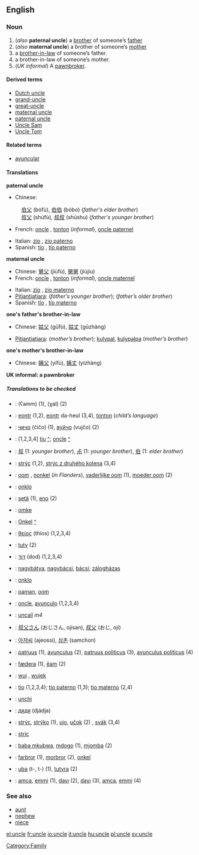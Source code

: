 ==English==
===Noun===
{{en-noun-reg}}

#(''also'' '''paternal uncle''') a [[brother]] of someone’s [[father]]
#(''also'' '''maternal uncle''') a brother of someone’s [[mother]]
#a [[brother-in-law]] of someone’s father.
#a brother-in-law of someone’s mother.
#(''UK informal'') A [[pawnbroker]].

<!--"aunt" is an antonym in if "mother" is taken to be the antonym of "father", but "nephew" and "niece" are antonyms if "sister" is taken to the antonym of "brother". Saying that "aunt" is an antonym is therefore misleading. Paul G - 2006-03-31
====Antonyms====
*[[aunt]]
-->

====Derived terms====
*[[Dutch uncle]]
*[[grand-uncle]]
*[[great-uncle]]
*[[maternal uncle]]
*[[paternal uncle]]
*[[Uncle Sam]]
*[[Uncle Tom]]

====Related terms====
*[[avuncular]]

====Translations====
'''paternal uncle'''
{{top}}
*Chinese:
: [[伯父]] (bófù), [[伯伯]] (bóbo) (''father's elder brother'')
: [[叔父]] (shúfù), [[叔叔]] (shúshu) (''father's younger brother'')
*French: [[oncle]] {{m}}, [[tonton]] {{m}} (''informal''), [[oncle paternel]] {{m}}
{{mid}}
*Italian: [[zio]] {{m}}, [[zio paterno]] {{m}}
*Spanish: [[tío]] {{m}}, [[tío paterno]] {{m}}
{{bottom}}

'''maternal uncle'''
{{top}}
*Chinese: [[舅父]] (jiùfù), [[舅舅]] (jiùjiu)
*French: [[oncle]] {{m}}, [[tonton]] {{m}} (''informal''), [[oncle maternel]] {{m}}
{{mid}}
*Italian: [[zio]] {{m}}, [[zio materno]] {{m}}
*[[Pitjantjatjara]]: {{Unicode|[[mama maḻatja]]}} (''father’s younger brother''); {{Unicode|[[mama puḻka]]}} (''father’s older brother'')
*Spanish: [[tío]] {{m}}, [[tío materno]] {{m}}
{{bottom}}

'''one's father's brother-in-law'''
{{top}}
*Chinese: [[姑父]] (gūfù), [[姑丈]] (gūzhàng)
{{mid}}
*[[Pitjantjatjara]]: {{Unicode|[[kamuṟu]]}} (''mother’s brother''); [[kulypal]], [[kulypalpa]] (''mother’s brother'')
{{bottom}}

'''one's mother's brother-in-law'''
{{top}}
*Chinese: [[姨父]] (yífù), [[姨丈]] (yízhàng)
{{mid}}
{{bottom}}

'''UK informal: a pawnbroker'''
<!--Add INFORMAL terms to this table, where these exist-->
{{top}}
{{mid}}
{{bottom}}

=====Translations to be checked=====
<!--Remove this section once all of the translations below have been moved into the tables above.-->
{{checktrans}}
*{{ttbc|Arabic}}: {{ARchar|[[عم]]}} (ʕamm) (1), {{ARchar|[[خال]]}} (χal) {{m}} (2)
*{{ttbc|Breton}}: [[eontr]] {{m}} (1,2), [[eontr]] da-heul (3,4), [[tonton]] {{m}} (''child’s language'')
*{{ttbc|Bulgarian}}: [[чичо]] (čičo) {{m}} (1), [[вуйчо]] (vujčo) {{m}} (2)
*{{ttbc|Catalan}}: [1,2,3,4] [[tiu]] {{m}} [[:ca:tiu|^]]; [[oncle]] {{m}} [[:ca:oncle|^]]
*{{ttbc|CJKV Characters}}: [[叔]] (1: ''younger brother''), [[尗]] (1: ''younger brother''), [[伯]] (1: ''elder brother'')
*{{ttbc|Czech}}: [[strýc]] (1,2), [[strýc z druhého kolena]] (3,4) {{m}}
*{{ttbc|Dutch}}: [[oom#Dutch|oom]] {{m}}, [[nonkel]] {{m}} (''in Flanders''), [[vaderlijke oom]] (1), [[moeder oom]] (2)
*{{ttbc|Esperanto}}: [[onklo]]
*{{ttbc|Finnish}}: [[setä]] (1), [[eno]] (2)
*{{ttbc|Frisian}}: [[omke]] {{m}}
*{{ttbc|German}}: [[Onkel]] {{m}} [[:de:Onkel|^]]
*{{ttbc|Greek, Modern}}: [[θείος]] (thíos) {{m}} (1,2,3,4)
*{{ttbc|Guaraní}}: [[tuty]] (2)
*{{ttbc|Hebrew}}: [[דוד|דּוֹד]] (dod) {{m}} (1,2,3,4)
*{{ttbc|Hungarian}}: [[nagybátya]], [[nagybácsi]], [[bácsi]]; [[zálogházas]]
*{{ttbc|Ido}}: [[onklo]]
*{{ttbc|Indonesian}}: [[paman]], [[oom]]
*{{ttbc|Interlingua}}: [[oncle]], [[avunculo]] (1,2,3,4)
*{{ttbc|Irish}}: [[uncail]] ''m4''
*{{ttbc|Japanese}}: [[叔父さん]] (おじさん, ojisan), [[叔父]] (おじ, oji)
*{{ttbc|Korean}}: [[아저씨]] (ajeossi), [[삼촌]] (samchon)
*{{ttbc|Latin}}: [[patruus]] (1), [[avunculus]] (2), [[patruus politicus]] (3), [[avunculus politicus]] (4)
*{{ttbc|Old English}}: [[fædera]] (1), [[eam|ēam]] (2)
*{{ttbc|Polish}}: [[wuj]] {{m}}, [[wujek]] {{m}}
*{{ttbc|Portuguese}}: [[tio]] {{m}} (1,2,3,4); [[tio paterno]] (1,3); [[tio materno]] (2,4)
*{{ttbc|Romanian}}: [[unchi]] {{m}}
*{{ttbc|Russian}}: [[дядя]] (djádja) {{m}}
*{{ttbc|Slovak}}: [[strýc]], [[strýko]] (1), [[ujo]], [[učok]] (2) {{m}}, [[svák]] (3,4) {{m}}
*{{ttbc|Slovene}}: [[stric]] {{m}}
*{{ttbc|Swahili}}: [[baba mkubwa]], [[mdogo]] (1), [[mjomba]] (2)
*{{ttbc|Swedish}}: [[farbror]] (1), [[morbror]] (2), [[onkel]]
*{{ttbc|Tupinambá}}: [[uba]] (t-, t-) (1), [[tutyra]] (2)
*{{ttbc|Turkish}}: [[amca]], [[emmi]] (1), [[dayı]] (2), [[dayı]] (3), [[amca]], [[emmi]] (4)

===See also===
*[[aunt]]
*[[nephew]]
*[[niece]]

[[Category:Family]]

[[el:uncle]]
[[fr:uncle]]
[[io:uncle]]
[[it:uncle]]
[[hu:uncle]]
[[pl:uncle]]
[[sv:uncle]]